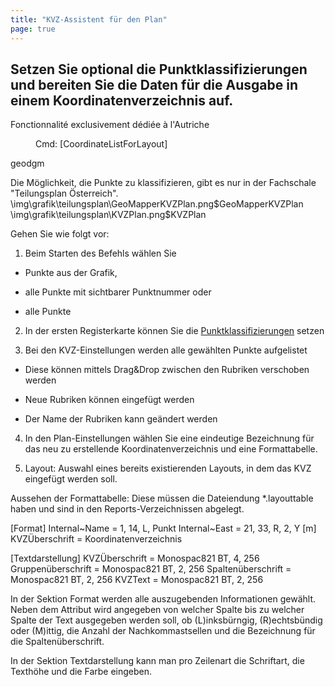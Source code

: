 ```yaml
---
title: "KVZ-Assistent für den Plan"
page: true
---
```

## Setzen Sie optional die Punktklassifizierungen und bereiten Sie die Daten f&#252;r die Ausgabe in einem Koordinatenverzeichnis auf.
<Success>
 <Bold> Fonctionnalit&#233; exclusivement d&#233;di&#233;e &#224; l&#39;Autriche </Bold> 
</Success>

<GeoDesigner> 
<Menu> Cmd: [CoordinateListForLayout] </Menu> 

 <Placeholder>geodgm</Placeholder> 
 </GeoDesigner>

<Warning>
Die M&#246;glichkeit, die Punkte zu klassifizieren, gibt es nur in der Fachschale &quot;Teilungsplan &#214;sterreich&quot;.
</Warning>


<GeoMapper>
<Image>\img\grafik\teilungsplan\GeoMapperKVZPlan.png$GeoMapperKVZPlan</Image>
</GeoMapper>
<GeoDesigner>
<Image>\img\grafik\teilungsplan\KVZPlan.png$KVZPlan</Image>
</GeoDesigner>


Gehen Sie wie folgt vor:

1. Beim Starten des Befehls w&#228;hlen Sie

- Punkte aus der Grafik,

- alle Punkte mit sichtbarer Punktnummer oder

- alle Punkte



2.  In der ersten Registerkarte k&#246;nnen Sie die 
[Punktklassifizierungen](../teilungsplan/punktklassifizierungsetzen)
 setzen

3.  Bei den KVZ-Einstellungen werden alle gew&#228;hlten Punkte aufgelistet

-  Diese k&#246;nnen mittels Drag&amp;Drop zwischen den Rubriken verschoben werden

-  Neue Rubriken k&#246;nnen  eingef&#252;gt werden

-  Der Name der Rubriken kann ge&#228;ndert werden



4.  In den Plan-Einstellungen w&#228;hlen Sie eine eindeutige Bezeichnung f&#252;r das neu zu erstellende Koordinatenverzeichnis und eine Formattabelle.


<GeoDesigner>

5.  Layout: Auswahl eines bereits existierenden Layouts, in dem das KVZ eingef&#252;gt werden soll.



</GeoDesigner>



Aussehen der Formattabelle:
Diese m&#252;ssen die Dateiendung *.layouttable haben und sind in den Reports-Verzeichnissen abgelegt.

 <Italic> [Format]</Italic> 
Internal~Name =  1, 14, L, Punkt
Internal~East = 21, 33, R, 2, Y [m]
KVZ&#220;berschrift = Koordinatenverzeichnis

[Textdarstellung]
KVZ&#220;berschrift = Monospac821 BT, 4, 256
Gruppen&#252;berschrift = Monospac821 BT, 2, 256
Spalten&#252;berschrift = Monospac821 BT, 2, 256
KVZText = Monospac821 BT, 2, 256 

In der Sektion Format werden alle auszugebenden Informationen gew&#228;hlt. Neben dem Attribut wird angegeben von welcher Spalte bis zu welcher Spalte der Text ausgegeben werden soll, ob (L)inksb&#252;rngig, (R)echtsb&#252;ndig oder (M)ittig, die Anzahl der Nachkommastsellen und die Bezeichnung f&#252;r die Spalten&#252;berschrift.

In der Sektion Textdarstellung kann man pro Zeilenart die Schriftart, die Texth&#246;he und die Farbe eingeben.